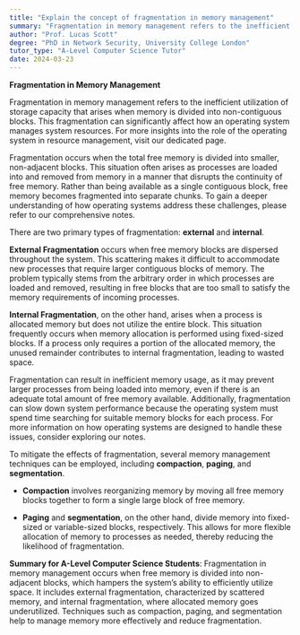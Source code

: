 ```yaml
---
title: "Explain the concept of fragmentation in memory management"
summary: "Fragmentation in memory management refers to the inefficient use of storage capacity due to the division of memory into non-contiguous blocks. This division can significantly impact how the operating system manages resources, which you can learn more about on our page about the role of the operating system in resource management."
author: "Prof. Lucas Scott"
degree: "PhD in Network Security, University College London"
tutor_type: "A-Level Computer Science Tutor"
date: 2024-03-23
---
```


**Fragmentation in Memory Management**

Fragmentation in memory management refers to the inefficient utilization of storage capacity that arises when memory is divided into non-contiguous blocks. This fragmentation can significantly affect how an operating system manages system resources. For more insights into the role of the operating system in resource management, visit our dedicated page.

Fragmentation occurs when the total free memory is divided into smaller, non-adjacent blocks. This situation often arises as processes are loaded into and removed from memory in a manner that disrupts the continuity of free memory. Rather than being available as a single contiguous block, free memory becomes fragmented into separate chunks. To gain a deeper understanding of how operating systems address these challenges, please refer to our comprehensive notes.

There are two primary types of fragmentation: **external** and **internal**.

**External Fragmentation** occurs when free memory blocks are dispersed throughout the system. This scattering makes it difficult to accommodate new processes that require larger contiguous blocks of memory. The problem typically stems from the arbitrary order in which processes are loaded and removed, resulting in free blocks that are too small to satisfy the memory requirements of incoming processes.

**Internal Fragmentation**, on the other hand, arises when a process is allocated memory but does not utilize the entire block. This situation frequently occurs when memory allocation is performed using fixed-sized blocks. If a process only requires a portion of the allocated memory, the unused remainder contributes to internal fragmentation, leading to wasted space.

Fragmentation can result in inefficient memory usage, as it may prevent larger processes from being loaded into memory, even if there is an adequate total amount of free memory available. Additionally, fragmentation can slow down system performance because the operating system must spend time searching for suitable memory blocks for each process. For more information on how operating systems are designed to handle these issues, consider exploring our notes.

To mitigate the effects of fragmentation, several memory management techniques can be employed, including **compaction**, **paging**, and **segmentation**. 

- **Compaction** involves reorganizing memory by moving all free memory blocks together to form a single large block of free memory.
  
- **Paging** and **segmentation**, on the other hand, divide memory into fixed-sized or variable-sized blocks, respectively. This allows for more flexible allocation of memory to processes as needed, thereby reducing the likelihood of fragmentation.

**Summary for A-Level Computer Science Students**: Fragmentation in memory management occurs when free memory is divided into non-adjacent blocks, which hampers the system’s ability to efficiently utilize space. It includes external fragmentation, characterized by scattered memory, and internal fragmentation, where allocated memory goes underutilized. Techniques such as compaction, paging, and segmentation help to manage memory more effectively and reduce fragmentation.
    